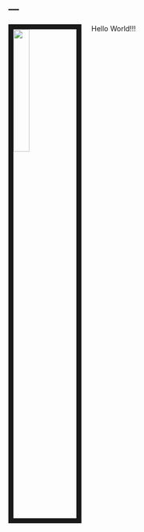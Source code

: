 ---
---

<link rel="stylesheet" href="styles.css" type="text/css">

<img src="images/DSC_2598.jpg" style="width:25%; border:10px solid; margin-right: 20px" align="left">

Hello World!!!

<!-- I like to analyze data to answer research questions and test hypotheses. Currently I investigate questions related to breast cancer through my work as a Research Biostatistician at [Memorial Sloan Kettering Cancer Center](https://www.mskcc.org/departments/epidemiology-biostatistics) in the department of Epidemiology & Biostatistics.  -->

<!-- I graduated from the [University of Minnesota](http://www.sph.umn.edu/academics/divisions/biostatistics/) with a MS in biostatistics in 2010. In 2012 I began working toward my DrPH in biostatistics as a part-time student at [Columbia University](https://www.mailman.columbia.edu/become-student/departments/biostatistics), where I am investigating statistical methods for the study of etiologic heterogeneity in epidemiologic studies under the advisement of [Dr. Shuang Wang](https://www.mailman.columbia.edu/people/our-faculty/sw2206) at Columbia University and [Dr. Colin Begg](https://www.mskcc.org/profile/colin-begg) at Memorial Sloan Kettering Cancer Center. I expect to graduate by the end of 2018. -->

<!-- I am a well-known R enthusiast, including serving on the board and being an active member of [R Ladies NYC](http://www.rladiesnyc.org/).  -->

<!-- My full CV is available [here](files/Zabor_CV_2017_Q4.pdf). -->